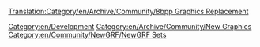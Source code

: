 [[Translation:Category/en/Archive/Community/8bpp Graphics Replacement]]
[[Category:en/Development]]
[[Category:en/Archive/Community/New Graphics]]
[[Category:en/Community/NewGRF/NewGRF Sets]]